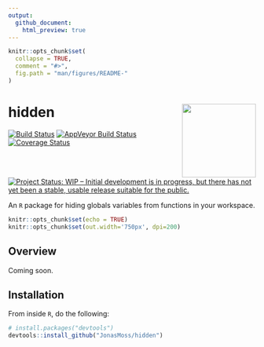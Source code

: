 ```yaml
---
output:
  github_document:
    html_preview: true
---
```


<!-- README.md is generated from README.Rmd. Please edit that file -->

```r
knitr::opts_chunk$set(
  collapse = TRUE,
  comment = "#>",
  fig.path = "man/figures/README-"
)
```

# hidden <img src="man/figures/logo.png" align="right" width="150" height="150" />
[![Build Status](https://travis-ci.org/JonasMoss/hidden.svg?branch=master)](https://travis-ci.org/JonasMoss/hidden)
[![AppVeyor Build Status](https://ci.appveyor.com/api/projects/status/github/JonasMoss/hidden?branch=master&svg=true)](https://ci.appveyor.com/project/JonasMoss/hidden)
[![Coverage Status](https://codecov.io/gh/JonasMoss/hidden/branch/master/graph/badge.svg)](https://codecov.io/gh/JonasMoss/hidden?branch=master)
[![Project Status: WIP – Initial development is in progress, but there has not yet been a stable, usable release suitable for the public.](https://www.repostatus.org/badges/latest/wip.svg)](https://www.repostatus.org/#wip)

An `R` package for hiding globals variables from functions in your workspace.
```r
knitr::opts_chunk$set(echo = TRUE)
knitr::opts_chunk$set(out.width='750px', dpi=200)
```

## Overview
Coming soon.

## Installation
From inside `R`, do the following:

```r
# install.packages("devtools")
devtools::install_github("JonasMoss/hidden")
```

